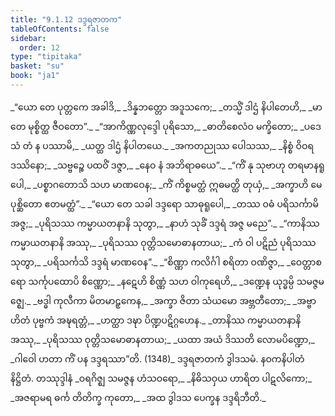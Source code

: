 ```yaml
---
title: "9.1.12 ဒဒ္ဒရဇာတက"
tableOfContents: false
sidebar:
  order: 12
type: "tipitaka"
basket: "su"
book: "ja1"
---
```



<DynamicBreadcrumb />

<Division number="105" book="ja1" e="ch" v="22" p="198">

<Paragraph number="1896" type="verses" book="ja1">
_“ယော တေ ပုတ္တကေ အခါဒိ,_  
_ဒိန္နဘတ္တော အဒူသကေ;_  
_တသ္မိံ ဒါဌံ နိပါတေဟိ,_  
_မာ တေ မုစ္စိတ္ထ ဇီဝတော”._  

</Paragraph>

</Division>
<Division number="106" book="ja1" e="ch" v="22" p="199">

<Paragraph number="1897" type="verses" book="ja1">
_“အာကိဏ္ဏလုဒ္ဒေါ ပုရိသော,_  
_ဓာတိစေလံဝ မက္ခိတော;_  
_ပဒေသံ တံ န ပဿာမိ,_  
_ယတ္ထ ဒါဌံ နိပါတယေ._  

</Paragraph>

</Division>
<Division number="107" book="ja1" e="ch" v="22" p="199">

<Paragraph number="1898" type="verses" book="ja1">
_အကတညုဿ ပေါသဿ,_  
_နိစ္စံ ဝိဝရဒဿိနော;_  
_သဗ္ဗဉ္စေ ပထဝိံ ဒဇ္ဇာ,_  
_နေဝ နံ အဘိရာဓယေ”._  

</Paragraph>

</Division>
<Division number="108" book="ja1" e="ch" v="22" p="199">

<Paragraph number="1899" type="verses" book="ja1">
_“ကိံ နု သုဗာဟု တရမာနရူပေါ,_  
_ပစ္စာဂတောသိ သဟ မာဏဝေန;_  
_ကိံ ကိစ္စမတ္ထံ ဣဓမတ္ထိ တုယှံ,_  
_အက္ခာဟိ မေ ပုစ္ဆိတော ဧတမတ္ထံ”._  

</Paragraph>

</Division>
<Division number="109" book="ja1" e="ch" v="22" p="199">

<Paragraph number="1900" type="verses" book="ja1">
_“ယော တေ သခါ ဒဒ္ဒရော သာဓုရူပေါ,_  
_တဿ ဝဓံ ပရိသင်္ကာမိ အဇ္ဇ;_  
_ပုရိသဿ ကမ္မာယတနာနိ သုတွာ,_  
_နာဟံ သုခိံ ဒဒ္ဒရံ အဇ္ဇ မညေ”._  

</Paragraph>

</Division>
<Division number="110" book="ja1" e="ch" v="22" p="199">

<Paragraph number="1901" type="verses" book="ja1">
_“ကာနိဿ ကမ္မာယတနာနိ အဿု,_  
_ပုရိသဿ ဝုတ္တိသမောဓာနတာယ;_  
_ကံ ဝါ ပဋိညံ ပုရိသဿ သုတွာ,_  
_ပရိသင်္ကသိ ဒဒ္ဒရံ မာဏဝေန”._  

</Paragraph>

</Division>
<Division number="111" book="ja1" e="ch" v="22" p="199">

<Paragraph number="1902" type="verses" book="ja1">
_“စိဏ္ဏာ ကလိင်္ဂါ စရိတာ ဝဏိဇ္ဇာ,_  
_ဝေတ္တာစရော သင်္ကုပထောပိ စိဏ္ဏော;_  
_နဋေဟိ စိဏ္ဏံ သဟ ဝါကုရေဟိ,_  
_ဒဏ္ဍေန ယုဒ္ဓမ္ပိ သမဇ္ဇမဇ္ဈေ._  

</Paragraph>

</Division>
<Division number="112" book="ja1" e="ch" v="22" p="199">

<Paragraph number="1903" type="verses" book="ja1">
_ဗဒ္ဓါ ကုလီကာ မိတမာဠှကေန,_  
_အက္ခာ ဇိတာ သံယမော အဗ္ဘတီတော;_  
_အဗ္ဗာဟိတံ ပုဗ္ဗကံ အဍ္ဎရတ္တံ,_  
_ဟတ္ထာ ဒဍ္ဎာ ပိဏ္ဍပဋိဂ္ဂဟေန._  

</Paragraph>

</Division>
<Division number="113" book="ja1" e="ch" v="22" p="200">

<Paragraph number="1904" type="verses" book="ja1">
_တာနိဿ ကမ္မာယတနာနိ အဿု,_  
_ပုရိသဿ ဝုတ္တိသမောဓာနတာယ;_  
_ယထာ အယံ ဒိဿတိ လောမပိဏ္ဍော,_  
_ဂါဝေါ ဟတာ ကိံ ပန ဒဒ္ဒရဿာ”တိ. (1348)_  


</Paragraph>
</Division>

<Paragraph number="1905" type="center" book="ja1">
ဒဒ္ဒရဇာတကံ ဒွါဒသမံ.



</Paragraph>

<Paragraph number="1906" type="center" book="ja1">
နဝကနိပါတံ နိဋ္ဌိတံ.



</Paragraph>

<Paragraph number="1907" type="center" book="ja1">
တဿုဒ္ဒါနံ


</Paragraph>

<Paragraph number="1908" type="verses" book="ja1">
_ဝရဂိဇ္ဈ သမဇ္ဇန ဟံသဝရော,_  
_နိဓိသဝှယ ဟာရိတ ပါဋလိကော;_  
_အဇရာမရ ဓင်္က တိတိက္ခ ကုတော,_  
_အထ ဒွါဒသ ပေက္ခန ဒဒ္ဒရိဘီတိ._
</Paragraph>